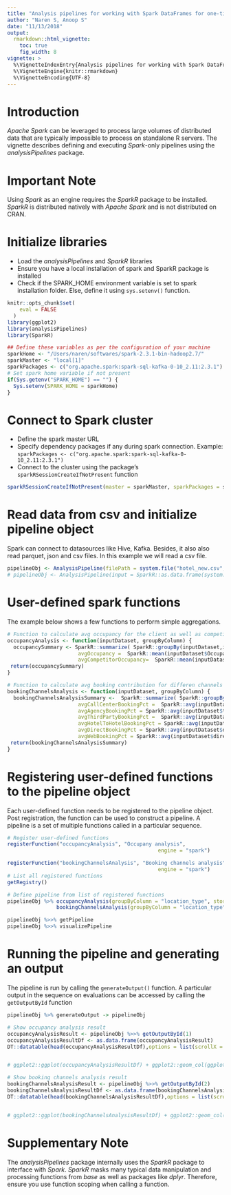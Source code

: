 ```yaml
---
title: "Analysis pipelines for working with Spark DataFrames for one-time/ batch analyses"
author: "Naren S, Anoop S"
date: "11/13/2018"
output: 
  rmarkdown::html_vignette:
    toc: true
    fig_width: 8
vignette: >
  %\VignetteIndexEntry{Analysis pipelines for working with Spark DataFrames for batch analyses}
  %\VignetteEngine{knitr::rmarkdown}
  %\VignetteEncoding{UTF-8}
---
```

# Introduction

*Apache Spark* can be leveraged to process large volumes of distributed data that are typically impossible to process on standalone R servers. The vignette describes defining and executing *Spark*-only pipelines using the *analysisPipelines* package.

# Important Note

Using *Spark* as an engine requires the *SparkR* package to be installed. *SparkR* is distributed natively with *Apache Spark* and is not distributed on CRAN.

# Initialize libraries

* Load the *analysisPipelines* and *SparkR* libraries
* Ensure you have a local installation of spark and SparkR package is installed
* Check if the  SPARK_HOME environment variable is set to spark installation folder. Else, define it using `sys.setenv()` function.
```r
knitr::opts_chunk$set(
    eval = FALSE
  )
library(ggplot2)
library(analysisPipelines)
library(SparkR)

## Define these variables as per the configuration of your machine
sparkHome <- "/Users/naren/softwares/spark-2.3.1-bin-hadoop2.7/"
sparkMaster <- "local[1]"
sparkPackages <- c("org.apache.spark:spark-sql-kafka-0-10_2.11:2.3.1")
# Set spark home variable if not present
if(Sys.getenv("SPARK_HOME") == "") {
  Sys.setenv(SPARK_HOME = sparkHome)  
}
```

# Connect to Spark cluster

* Define the spark master URL
* Specify dependency packages if any during spark connection. Example: `sparkPackages <- c("org.apache.spark:spark-sql-kafka-0-10_2.11:2.3.1")`
* Connect to the cluster using the package's `sparkRSessionCreateIfNotPresent` function

```r
sparkRSessionCreateIfNotPresent(master = sparkMaster, sparkPackages = sparkPackages)
```

# Read data from csv and initialize pipeline object
Spark can connect to datasources like Hive, Kafka. Besides, it also also read parquet, json and csv files. In this example we will read a csv file.
```r
pipelineObj <- AnalysisPipeline(filePath = system.file("hotel_new.csv", package = "analysisPipelines"))
# pipelineObj <- AnalysisPipeline(input = SparkR::as.data.frame(system.file("hotel_new.csv", package = "analysisPipelines")))
```

# User-defined spark functions
The example below shows a few functions to perform simple aggregations.

```r
# Function to calculate avg occupancy for the client as well as competitors - grouped by input parameter
occupancyAnalysis <- function(inputDataset, groupByColumn) {
  occupancySummary <- SparkR::summarize( SparkR::groupBy(inputDataset,inputDataset[[groupByColumn]]),
                       avgOccupancy =  SparkR::mean(inputDataset$Occupancy),
                       avgCompetitorOccupancy=  SparkR::mean(inputDataset$Compet_Occupancy))
 return(occupancySummary)
}

# Function to calculate avg booking contribution for differen channels - grouped by input parameter
bookingChannelsAnalysis <- function(inputDataset, groupByColumn) {
  bookingChannelsAnalysisSummary <-  SparkR::summarize( SparkR::groupBy(inputDataset,inputDataset[[groupByColumn]]),
                       avgCallCenterBookingPct =  SparkR::avg(inputDataset$call_center_booking_pct),
                       avgAgencyBookingPct = SparkR::avg(inputDataset$travel_agency_booking_pct),
                       avgThirdPartyBookingPct =  SparkR::avg(inputDataset$third_party_web_bookings_pct),
                       avgHotelToHotelBookingPct = SparkR::avg(inputDataset$hotel_to_hotel_bookings_pct),
                       avgDirectBookingPct = SparkR::avg(inputDataset$direct_call_booking_pct),
                       avgWebBookingPct = SparkR::avg(inputDataset$direct_web_booking_pct))
 return(bookingChannelsAnalysisSummary)
}

```

# Registering user-defined functions to the pipeline object

Each user-defined function needs to be registered to the pipeline object. Post registration, the function can be used to construct a pipeline. A pipeline is a set of multiple functions called in a particular sequence.

```r
# Register user-defined functions
registerFunction("occupancyAnalysis", "Occupany analysis",
                                                 engine = "spark")

registerFunction("bookingChannelsAnalysis", "Booking channels analysis",
                                                 engine = "spark")
# List all registered functions 
getRegistry()

# Define pipeline from list of registered functions
pipelineObj %>% occupancyAnalysis(groupByColumn = "location_type", storeOutput = T) %>% 
                bookingChannelsAnalysis(groupByColumn = "location_type", storeOutput = T) -> pipelineObj

pipelineObj %>>% getPipeline
pipelineObj %>>% visualizePipeline
```

# Running the pipeline and generating an output

The pipeline is run by calling the `generateOutput()` function. A particular output in the sequence on evaluations can be accessed by calling the `getOutputById` function


```r
pipelineObj %>% generateOutput -> pipelineObj

# Show occupancy analysis result
occupancyAnalysisResult <- pipelineObj %>>% getOutputById(1)
occupancyAnalysisResultDf <- as.data.frame(occupancyAnalysisResult)
DT::datatable(head(occupancyAnalysisResultDf),options = list(scrollX = T, scrollY = T))


# ggplot2::ggplot(occupancyAnalysisResultDf) + ggplot2::geom_col(ggplot2::aes(location_type, avgOccupancy, color=location_type)) 

# Show booking channels analysis result
bookingChannelsAnalysisResult <- pipelineObj %>>% getOutputById(2)
bookingChannelsAnalysisResultDf <- as.data.frame(bookingChannelsAnalysisResult)
DT::datatable(head(bookingChannelsAnalysisResultDf),options = list(scrollX = T, scrollY = T))


# ggplot2::ggplot(bookingChannelsAnalysisResultDf) + ggplot2::geom_col(ggplot2::aes(location_type, avgCallCenterBookingPct, color=location_type)) + ggplot2::scale_y_continuous(labels = scales::percent)

```

# Supplementary Note

The *analysisPipelines* package internally uses the *SparkR* package to interface with *Spark*. *SparkR* masks many typical data manipulation and processing functions from *base* as well as packages like *dplyr*. Therefore, ensure you use function scoping when calling a function.
